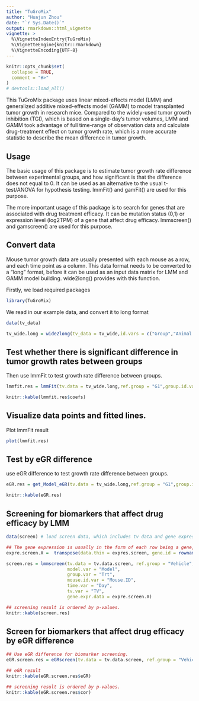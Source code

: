```yaml
---
title: "TuGroMix"
author: "Huajun Zhou"
date: "`r Sys.Date()`"
output: rmarkdown::html_vignette
vignette: >
  %\VignetteIndexEntry{TuGroMix}
  %\VignetteEngine{knitr::rmarkdown}
  %\VignetteEncoding{UTF-8}
---
```


```r
knitr::opts_chunk$set(
  collapse = TRUE,
  comment = "#>"
)
# devtools::load_all()
```

This TuGroMix package uses linear mixed-effects model (LMM) and generalized additive mixed-effects model (GAMM) to model transplanted tumor growth in research mice. Compared to the widely-used tumor growth inhibition (TGI), which is based on a single-day's tumor volumes, LMM and GAMM took  advantage of full time-range of observation data and calculate drug-treatment effect on tumor growth rate, which is a more accurate statistic to describe the mean difference in tumor growth. 


## Usage

The basic usage of this package is to estimate tumor growth rate difference between experimental groups, and how significant is that the difference does not equal to 0. It can be used as an alternative to the usual t-test/ANOVA for hypothesis testing. lmmFit() and gamFit() are used for this purpose.

The more important usage of this package is to search for genes that are associated with drug treatment efficacy. It can be mutation status (0,1) or expression level (log2TPM) of a gene that affect drug efficacy. lmmscreen() and gamscreen() are used for this purpose.

## Convert data
Mouse tumor growth data are usually presented with each mouse as a row, and each time point as a column. This data format needs to be converted to a "long" format, before it can be used as an input data matrix for LMM and GAMM model building. wide2long() provides with this function.

Firstly, we load required packages
```r
library(TuGroMix)
```

We read in our example data, and convert it to long format
```r
data(tv_data)

tv_wide.long = wide2long(tv_data = tv_wide,id.vars = c("Group","Animal.No."))
```

## Test whether there is significant difference in tumor growth rates between groups 
Then use lmmFit to test growth rate difference between groups.
```r
lmmfit.res = lmmFit(tv.data = tv_wide.long,ref.group = "G1",group.id.var = "Group",mouse.id.var = "Animal.No.")

knitr::kable(lmmfit.res$coefs)
```

## Visualize data points and fitted lines.
Plot lmmFit result
```r
plot(lmmfit.res)
```

## Test by eGR difference
use eGR difference to test growth rate difference between groups.
```r
eGR.res = get_Model_eGR(tv.data = tv_wide.long,ref.group = "G1",group.id.var = "Group",mouse.id.var = "Animal.No.", time.var = "Day",tv.var = "TV",ci = T,type = "difference")

knitr::kable(eGR.res)
```


## Screening for biomarkers that affect drug efficacy by LMM
```r
data(screen) # load screen data, which includes tv data and gene expression data. Gene expression in log2TPM is recommended. If you have log2FPKM or FPKM data, you can convert it to log2TPM using fpkm2tpm() function.

## The gene expression is usually in the form of each row being a gene, and each column being a biological sample (mouse model). Transpose the gene expression data first, so that each column is a gene and each row is mouse model, using transpose() function.
expre.screen.X =  transpose(data.thin = expres.screen, gene.id = rownames(expres.screen))

screen.res = lmmscreen(tv.data = tv.data.screen, ref.group = "Vehicle",
                       model.var = "Model", 
                       group.var = "Trt", 
                       mouse.id.var = "Mouse.ID",
                       time.var = "Day",
                       tv.var = "TV",
                       gene.expr.data = expre.screen.X)

## screening result is ordered by p-values.
knitr::kable(screen.res)
```

## Screen for biomarkers that affect drug efficacy by eGR difference
```r
## Use eGR difference for biomarker screening. 
eGR.screen.res = eGRscreen(tv.data = tv.data.screen, ref.group = "Vehicle",model.var = "Model", group.var = "Trt", mouse.id.var = "Mouse.ID", time.var="Day", tv.var="TV", gene.expr.data = expre.screen.X, type = "diff")

## eGR result
knitr::kable(eGR.screen.res$eGR)
```


```r
## screening result is ordered by p-values.
knitr::kable(eGR.screen.res$cor)
```



